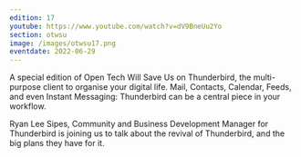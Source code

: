 ```yaml
---
edition: 17
youtube: https://www.youtube.com/watch?v=dV9BneUu2Yo
section: otwsu
image: /images/otwsu17.png
eventdate: 2022-06-29
---
```


A special edition of Open Tech Will Save Us on Thunderbird, the multi-purpose
client to organise your digital life. Mail, Contacts, Calendar, Feeds, and even
Instant Messaging: Thunderbird can be a central piece in your workflow.

Ryan Lee Sipes, Community and Business Development Manager for Thunderbird is 
joining us to talk about the revival of Thunderbird, and the big plans they have
for it.